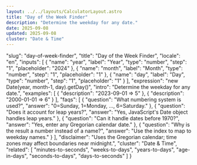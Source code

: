 ```yaml
---
layout: ../../layouts/CalculatorLayout.astro
title: "Day of the Week Finder"
description: "Determine the weekday for any date."
date: 2025-09-08
updated: 2025-09-08
cluster: "Date & Time"
---
```


  "slug": "day-of-week-finder",
  "title": "Day of the Week Finder",
  "locale": "en",
  "inputs": [
    {
      "name": "year",
      "label": "Year",
      "type": "number",
      "step": "1",
      "placeholder": "2024"
    },
    {
      "name": "month",
      "label": "Month",
      "type": "number",
      "step": "1",
      "placeholder": "1"
    },
    {
      "name": "day",
      "label": "Day",
      "type": "number",
      "step": "1",
      "placeholder": "1"
    }
  ],
  "expression": "new Date(year, month-1, day).getDay()",
  "intro": "Determine the weekday for any date.",
  "examples": [
    {
      "description": "2023-09-01 ⇒ 5"
    },
    {
      "description": "2000-01-01 ⇒ 6"
    }
  ],
  "faqs": [
    {
      "question": "What numbering system is used?",
      "answer": "0=Sunday, 1=Monday, ..., 6=Saturday."
    },
    {
      "question": "Does it account for leap years?",
      "answer": "Yes, JavaScript's Date object handles leap years."
    },
    {
      "question": "Can it handle dates before 1970?",
      "answer": "Yes, enter any Gregorian calendar date."
    },
    {
      "question": "Why is the result a number instead of a name?",
      "answer": "Use the index to map to weekday names."
    }
  ],
  "disclaimer": "Uses the Gregorian calendar; time zones may affect boundaries near midnight.",
  "cluster": "Date & Time",
  "related": [
    "minutes-to-seconds",
    "weeks-to-days",
    "years-to-days",
    "age-in-days",
    "seconds-to-days",
    "days-to-seconds"
  ]
}

<Calculator schema={schema} />
